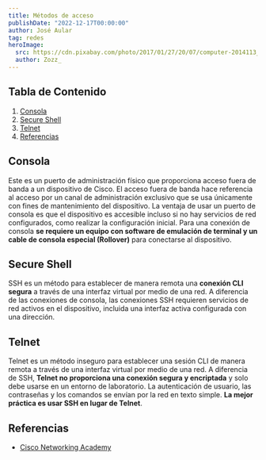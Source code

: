 ---
title: Métodos de acceso
publishDate: "2022-12-17T00:00:00"
author: José Aular
tag: redes
heroImage:
  src: https://cdn.pixabay.com/photo/2017/01/27/20/07/computer-2014113_960_720.jpg
  author: Zozz_
---


## Tabla de Contenido

1.  [Consola](/blog/metodos-acceso#consola)
2.  [Secure Shell](/blog/metodos-acceso#secure-shell)
3.  [Telnet](/blog/metodos-acceso#telnet)
4.  [Referencias](/blog/metodos-acceso#referencias)

## Consola

Este es un puerto de administración físico que proporciona acceso fuera de banda a un dispositivo de Cisco. El acceso fuera de banda hace referencia al acceso por un canal de administración exclusivo que se usa únicamente con fines de mantenimiento del dispositivo. La ventaja de usar un puerto de consola es que el dispositivo es accesible incluso si no hay servicios de red configurados, como realizar la configuración inicial. Para una conexión de consola **se requiere un equipo con software de emulación de terminal y un cable de consola especial (Rollover)** para conectarse al dispositivo.

## Secure Shell

SSH es un método para establecer de manera remota una **conexión CLI segura** a través de una interfaz virtual por medio de una red. A diferencia de las conexiones de consola, las conexiones SSH requieren servicios de red activos en el dispositivo, incluida una interfaz activa configurada con una dirección.

## Telnet

Telnet es un método inseguro para establecer una sesión CLI de manera remota a través de una interfaz virtual por medio de una red. A diferencia de SSH, **Telnet no proporciona una conexión segura y encriptada** y solo debe usarse en un entorno de laboratorio. La autenticación de usuario, las contraseñas y los comandos se envían por la red en texto simple. **La mejor práctica es usar SSH en lugar de Telnet**.

## Referencias

- [Cisco Networking Academy](https://www.netacad.com/)
